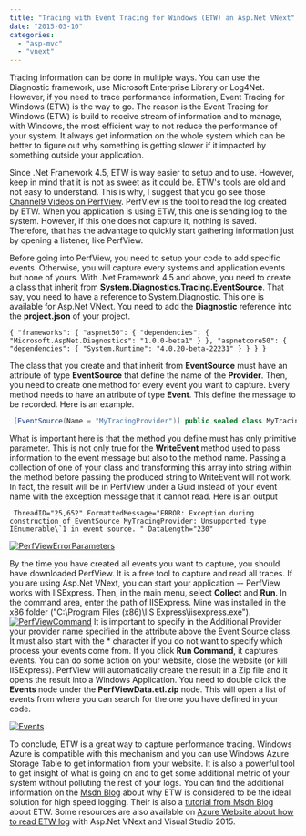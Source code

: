 ```yaml
---
title: "Tracing with Event Tracing for Windows (ETW) an Asp.Net VNext"
date: "2015-03-10"
categories: 
  - "asp-mvc"
  - "vnext"
---
```


Tracing information can be done in multiple ways. You can use the Diagnostic framework, use Microsoft Enterprise Library or Log4Net. However, if you need to trace performance information, Event Tracing for Windows (ETW) is the way to go. The reason is the Event Tracing for Windows (ETW) is build to receive stream of information and to manage, with Windows, the most efficient way to not reduce the performance of your system. It always get information on the whole system which can be better to figure out why something is getting slower if it impacted by something outside your application.

Since .Net Framework 4.5, ETW is way easier to setup and to use. However, keep in mind that it is not as sweet as it could be. ETW's tools are old and not easy to understand. This is why, I suggest that you go see those [Channel9 Videos on PerfView](http://channel9.msdn.com/series/PerfView-tutorial "PerfView Channel9"). PerfView is the tool to read the log created by ETW. When you application is using ETW, this one is sending log to the system. However, if this one does not capture it, nothing is saved. Therefore, that has the advantage to quickly start gathering information just by opening a listener, like PerfView.

Before going into PerfView, you need to setup your code to add specific events. Otherwise, you will capture every systems and application events but none of yours. With .Net Framework 4.5 and above, you need to create a class that inherit from **System.Diagnostics.Tracing.EventSource**. That say, you need to have a reference to System.Diagnostic. This one is available for Asp.Net VNext. You need to add the **Diagnostic** reference into the **project.json** of your project.

``` 
{ "frameworks": { "aspnet50": { "dependencies": { "Microsoft.AspNet.Diagnostics": "1.0.0-beta1" } }, "aspnetcore50": { "dependencies": { "System.Runtime": "4.0.20-beta-22231" } } } } 
``` 

The class that you create and that inherit from **EventSource** must have an attribute of type **EventSource** that define the name of the **Provider**. Then, you need to create one method for every event you want to capture. Every method needs to have an atribute of type **Event**. This define the message to be recorded. Here is an example.


```csharp
 [EventSource(Name = "MyTracingProvider")] public sealed class MyTracingProviderEventSource : EventSource { [Event(1, Message = "Method '{1}' begin", Level = EventLevel.Informational)] public void MethodCallBegin(string methodName) { if (this.IsEnabled()) { WriteEvent(1, methodName); } } } 
```

What is important here is that the method you define must has only primitive parameter. This is not only true for the **WriteEvent** method used to pass information to the event message but also to the method name. Passing a collection of one of your class and transforming this array into string within the method before passing the produced string to WriteEvent will not work. In fact, the result will be in PerfView under a Guid instead of your event name with the exception message that it cannot read. Here is an output 
``` 
 ThreadID="25,652" FormattedMessage="ERROR: Exception during construction of EventSource MyTracingProvider: Unsupported type IEnumerable\`1 in event source. " DataLength="230" 
``` 
 [![PerfViewErrorParameters](http://patrickdesjardins.com/blog/wp-content/uploads/2014/12/PerfViewErrorParameters-400x229.png)](http://patrickdesjardins.com/blog/tracing-with-event-tracing-for-windows-etw-an-asp-net-vnext/perfviewerrorparameters)

By the time you have created all events you want to capture, you should have downloaded PerfView. It is a free tool to capture and read all traces. If you are using Asp.Net VNext, you can start your application -- PerfView works with IISExpress. Then, in the main menu, select **Collect** and **Run**. In the command area, enter the path of IISExpress. Mine was installed in the x86 folder ("C:\\Program Files (x86)\\IIS Express\\iisexpress.exe"). [![PerfViewCommand](http://patrickdesjardins.com/blog/wp-content/uploads/2014/12/PerfViewCommand-400x218.png)](http://patrickdesjardins.com/blog/tracing-with-event-tracing-for-windows-etw-an-asp-net-vnext/perfviewcommand) It is important to specify in the Additional Provider your provider name specified in the attribute above the Event Source class. It must also start with the \* character if you do not want to specify which process your events come from. If you click **Run Command**, it captures events. You can do some action on your website, close the website (or kill IISExpress). PerfView will automatically create the result in a Zip file and it opens the result into a Windows Application. You need to double click the **Events** node under the **PerfViewData.etl.zip** node. This will open a list of events from where you can search for the one you have defined in your code.

[![Events](http://patrickdesjardins.com/blog/wp-content/uploads/2014/12/Events-400x185.png)](http://patrickdesjardins.com/blog/tracing-with-event-tracing-for-windows-etw-an-asp-net-vnext/events)

To conclude, ETW is a great way to capture performance tracing. Windows Azure is compatible with this mechanism and you can use Windows Azure Storage Table to get information from your website. It is also a powerful tool to get insight of what is going on and to get some additional metric of your system without polluting the rest of your logs. You can find the additional information on the [Msdn Blog](http://blogs.msdn.com/b/vancem/archive/2012/08/13/windows-high-speed-logging-etw-in-c-net-using-system-diagnostics-tracing-eventsource.aspx) about why ETW is considered to be the ideal solution for high speed logging. Their is also a [tutorial from Msdn Blog](http://blogs.msdn.com/b/vancem/archive/2012/07/09/logging-your-own-etw-events-in-c-system-diagnostics-tracing-eventsource.aspx) about ETW. Some resources are also available on [Azure Website about how to read ETW log](http://azure.microsoft.com/blog/2014/11/12/announcing-azure-sdk-2-5-for-net-and-visual-studio-2015-preview/) with Asp.Net VNext and Visual Studio 2015.
